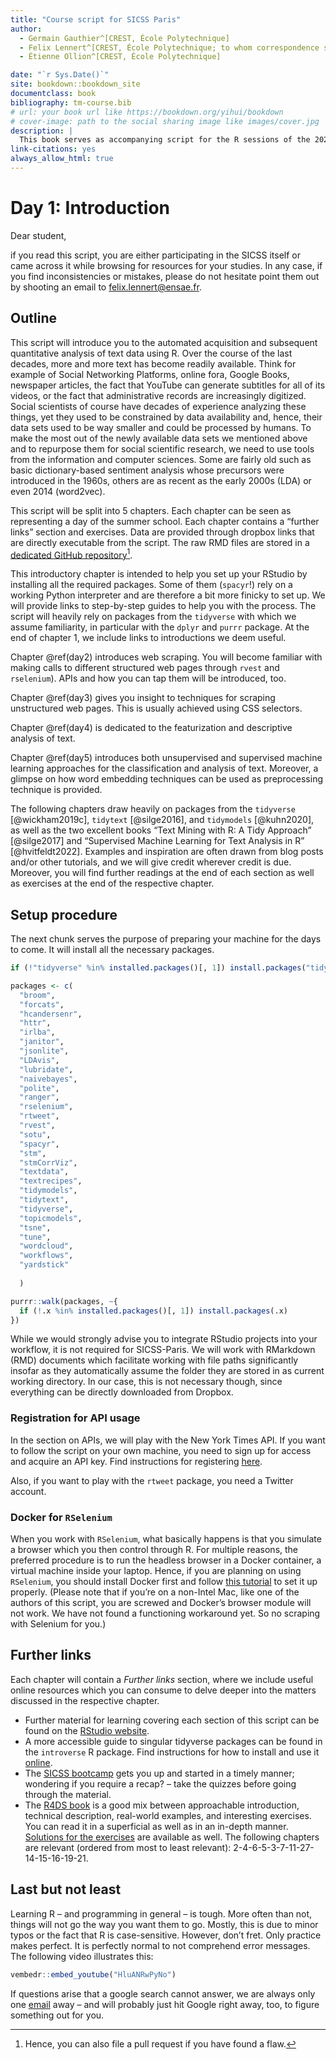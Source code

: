 ```yaml
--- 
title: "Course script for SICSS Paris"
author:
  - Germain Gauthier^[CREST, École Polytechnique]
  - Felix Lennert^[CREST, École Polytechnique; to whom correspondence should be addressed, `felix.lennert@ensae.fr`]
  - Étienne Ollion^[CREST, École Polytechnique]

date: "`r Sys.Date()`"
site: bookdown::bookdown_site
documentclass: book
bibliography: tm-course.bib
# url: your book url like https://bookdown.org/yihui/bookdown
# cover-image: path to the social sharing image like images/cover.jpg
description: |
  This book serves as accompanying script for the R sessions of the 2022 Summer Institute for Computational Social Science (SICSS), taking place at the Institut Polytechnique de Paris.
link-citations: yes
always_allow_html: true
---
```


# Day 1: Introduction {#day1}

Dear student, 

if you read this script, you are either participating in the SICSS itself or came across it while browsing for resources for your studies. In any case, if you find inconsistencies or mistakes, please do not hesitate point them out by shooting an email to <felix.lennert@ensae.fr>.

## Outline

This script will introduce you to the automated acquisition and subsequent quantitative analysis of text data using R. Over the course of the last decades, more and more text has become readily available. Think for example of Social Networking Platforms, online fora, Google Books, newspaper articles, the fact that YouTube can generate subtitles for all of its videos, or the fact that administrative records are increasingly digitized. Social scientists of course have decades of experience analyzing these things, yet they used to be constrained by data availability and, hence, their data sets used to be way smaller and could be processed by humans. To make the most out of the newly available data sets we mentioned above and to repurpose them for social scientific research, we need to use tools from the information and computer sciences. Some are fairly old such as basic dictionary-based sentiment analysis whose precursors were introduced in the 1960s, others are as recent as the early 2000s (LDA) or even 2014 (word2vec).

This script will be split into 5 chapters. Each chapter can be seen as representing a day of the summer school. Each chapter contains a "further links" section and exercises. Data are provided through dropbox links that are directly executable from the script. The raw RMD files are stored in a [dedicated GitHub repository](https://github.com/fellennert/sicss-paris-2022)^[Hence, you can also file a pull request if you have found a flaw.].

This introductory chapter is intended to help you set up your RStudio by installing all the required packages. Some of them (`spacyr`!) rely on a working Python interpreter and are therefore a bit more finicky to set up. We will provide links to step-by-step guides to help you with the process. The script will heavily rely on packages from the `tidyverse` with which we assume familiarity, in particular with the `dplyr` and `purrr` package. At the end of chapter 1, we include links to introductions we deem useful.

Chapter \@ref(day2) introduces web scraping. You will become familiar with making calls to different structured web pages through `rvest` and `rselenium`). APIs and how you can tap them will be introduced, too.

Chapter \@ref(day3) gives you insight to techniques for scraping unstructured web pages. This is usually achieved using CSS selectors.

Chapter \@ref(day4) is dedicated to the featurization and descriptive analysis of text.

Chapter \@ref(day5) introduces both unsupervised and supervised machine learning approaches for the classification and analysis of text. Moreover, a glimpse on how word embedding techniques can be used as preprocessing technique is provided.

The following chapters draw heavily on packages from the `tidyverse` [@wickham2019c], `tidytext` [@silge2016], and `tidymodels` [@kuhn2020], as well as the two excellent books "Text Mining with R: A Tidy Approach" [@silge2017] and "Supervised Machine Learning for Text Analysis in R" [@hvitfeldt2022]. Examples and inspiration are often drawn from blog posts and/or other tutorials, and we will give credit wherever credit is due. Moreover, you will find further readings at the end of each section as well as exercises at the end of the respective chapter.

## Setup procedure

The next chunk serves the purpose of preparing your machine for the days to come. It will install all the necessary packages.

```r
if (!"tidyverse" %in% installed.packages()[, 1]) install.packages("tidyverse")

packages <- c(
  "broom",
  "forcats",
  "hcandersenr",
  "httr",
  "irlba",
  "janitor",
  "jsonlite",
  "LDAvis",
  "lubridate", 
  "naivebayes",
  "polite",
  "ranger",
  "rselenium",
  "rtweet",
  "rvest",
  "sotu",
  "spacyr",
  "stm", 
  "stmCorrViz",
  "textdata",
  "textrecipes",
  "tidymodels",
  "tidytext", 
  "tidyverse", 
  "topicmodels", 
  "tsne",
  "tune",
  "wordcloud",
  "workflows", 
  "yardstick"
  
  )

purrr::walk(packages, ~{
  if (!.x %in% installed.packages()[, 1]) install.packages(.x)
})
```

While we would strongly advise you to integrate RStudio projects into your workflow, it is not required for SICSS-Paris. We will work with RMarkdown (RMD) documents which facilitate working with file paths significantly insofar as they automatically assume the folder they are stored in as current working directory. In our case, this is not necessary though, since everything can be directly downloaded from Dropbox.

### Registration for API usage

In the section on APIs, we will play with the New York Times API. If you want to follow the script on your own machine, you need to sign up for access and acquire an API key. Find instructions for registering [here](https://developer.nytimes.com/get-started).

Also, if you want to play with the `rtweet` package, you need a Twitter account.

### Docker for `RSelenium` 

When you work with `RSelenium`, what basically happens is that you simulate a browser which you then control through R. For multiple reasons, the preferred procedure is to run the headless browser in a Docker container, a virtual machine inside your laptop. Hence, if you are planning on using `RSelenium`, you should install Docker first and follow [this tutorial](https://callumgwtaylor.github.io/post/using-rselenium-and-docker-to-webscrape-in-r-using-the-who-snake-database/) to set it up properly. (Please note that if you're on a non-Intel Mac, like one of the authors of this script, you are screwed and Docker's browser module will not work. We have not found a functioning workaround yet. So no scraping with Selenium for you.)

## Further links

Each chapter will contain a *Further links* section, where we include useful online resources which you can consume to delve deeper into the matters discussed in the respective chapter.

* Further material for learning covering each section of this script can be found on the [RStudio website](https://rstudio.cloud/learn/primers).
* A more accessible guide to singular tidyverse packages can be found in the `introverse` R package. Find instructions for how to install and use it [online](https://spielmanlab.github.io/introverse/index.html).
* The [SICSS bootcamp](https://sicss.io/boot_camp/) gets you up and started in a timely manner; wondering if you require a recap? – take the quizzes before going through the material.
* The [R4DS book](https://r4ds.had.co.nz/) is a good mix between approachable introduction, technical description, real-world examples, and interesting exercises. You can read it in a superficial as well as in an in-depth manner. [Solutions for the exercises](https://jrnold.github.io/r4ds-exercise-solutions/) are available as well. The following chapters are relevant (ordered from most to least relevant): 2-4-6-5-3-7-11-27-14-15-16-19-21. 

## Last but not least

Learning R -- and programming in general -- is tough. More often than not, things will not go the way you want them to go. Mostly, this is due to minor typos or the fact that R is case-sensitive. However, don't fret. Only practice makes perfect. It is perfectly normal to not comprehend error messages. The following video illustrates this:

```r
vembedr::embed_youtube("HluANRwPyNo")
```

If questions arise that a google search cannot answer, we are always only one [email](mailto: felix.lennert@ensae.fr) away -- and will probably just hit Google right away, too, to figure something out for you.